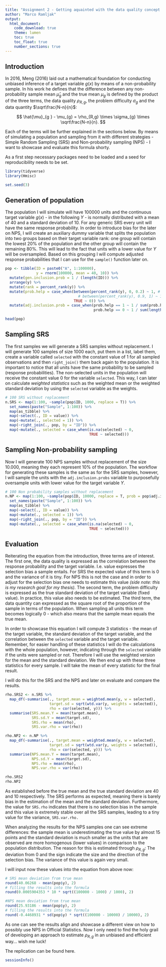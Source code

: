 ```yaml
---
title: "Assignment 2 - Getting aquainted with the data quality concept by Meng"
author: "Marco Ramljak"
output:  
  html_document:
    code_download: true
    theme: lumen 
    toc: true  
    toc_float: true
    number_sections: true
---
```


## Introduction

In 2016, Meng (2016) laid out a mathematical foundation for conducting unbiased inference of a target variable $g(x)$ by means of a non-probability sample. In his work he defines that the difference between any non-probability sample mean $\hat{\mu}_{g }$ and the true mean $\mu_{g}$ is defined by the product of the three terms, the data quality $\rho_{R,g}$, the problem difficulty $\sigma_{g}$ and the data quantity $\sqrt\frac{N-n}{n}$:

$$
\hat{\mu}_{g } - \mu_{g} = \rho_{R,g} \times \sigma_{g} \times \sqrt\frac{N-n}{n}.
$$

Each of the terms will be further explained in the sections below. By means of simulating a population and sampling from it with different strategies - Simple Random Sampling (SRS) and Non-probability sampling (NPS) - I want to showcase and evaluate this formula shorty.

As a first step necessary packages need to be loaded and a seed for reproducibility needs to be set.

```r
library(tidyverse)
library(Hmisc)

set.seed(3)
```

## Generation of population

The population I will simulate will have 100000 units and the continuous target variable $g(x)$ - in the following $Y$ - is normally distributed with a mean of 40 and a standard deviation of 10. For any generic SRS every unit will have the same response probability. In order to introduce bias for the later on NPS, I will create an auxiliary dummy variable that splits the population into two groups based on their target variable rank: one group will contain the lowest 20% of the population and the other group will contain the remaining 80%. This will lead to the fact that units with a lower value for $Y$ will be oversampled. Based on this grouping I will compute adjusted response probabilities that I can use for the `sample()` function later on.

```r
pop <- tibble(ID = paste0("A", 1:100000), 
              y = rnorm(100000, mean = 40, 10)) %>% 
  mutate(gen.inclusion.prob = 1 / (length(ID))) %>% 
  arrange(y) %>% 
  mutate(rank = percent_rank(y)) %>% 
  mutate(prob.help = case_when(between(percent_rank(y), 0, 0.2) ~ 1, #| # min(y) < y < 1
                                 # between(percent_rank(y), 0.9, 1) ~ 1, # 10 < y < max(y)
                               TRUE ~ 0)) %>% 
  mutate(adj.inclusion.prob = case_when(prob.help == 1 ~ 1 / sum(prob.help),
                                        prob.help == 0 ~ 1 / sum(length(ID) - prob.help)))

head(pop)
```

## Sampling SRS

The first samples we will generate a SRS samples without replacement. I will generate 100 samples of size 1000 each, put them in a list, label them, create a variable called `selected` with the constant value of 1 for all sampled observations and then `right_join()` them back again to the population. It is important to notice that all units have the same probability to be sampled (response probabilities). The non-selected units in the population will receive the constant value 0 for the variable `selected`. This way, I can later on calculate *weighted statistics* such as the weighted mean or the weighted standard deviation by using the `selected` variable as the weights.

```r
# 100 SRS without replacement
n.SRS <- map(1:100, ~sample(pop$ID, 1000, replace = T)) %>%
  set_names(paste("Sample", 1:100)) %>% 
  map(as_tibble) %>% 
  map(~select(., ID = value)) %>% 
  map(~mutate(., selected = 1)) %>% 
  map(~right_join(., pop, by = "ID")) %>% 
  map(~mutate(., selected = case_when(is.na(selected) ~ 0,
                                      TRUE ~ selected)))
```

## Sampling Non-probability sampling

Now I will generate 100 NPS samples without replacement of the size 10.000, meaning they each represent 10% of the population. The workflow for generating these samples is the same as for the SRS samples, however, I will sample the units with the `adj.inclusion.probs` variable to purposefully oversample units with lower value for the target variable $Y$.

```r
# 100 Non probability samples without replacement
n.NP <- map(1:100, ~sample(pop$ID, 10000, replace = T, prob = pop$adj.inclusion.prob)) %>%
  set_names(paste("Sample", 1:100)) %>% 
  map(as_tibble) %>% 
  map(~select(., ID = value)) %>% 
  map(~mutate(., selected = 1)) %>% 
  map(~right_join(., pop, by = "ID")) %>% 
  map(~mutate(., selected = case_when(is.na(selected) ~ 0,
                                      TRUE ~ selected)))
```

## Evaluation

Reiterating the equation from the introduction, three terms are of interest. The first one, the data quality is expressed as the correlation between the response probability and the target variable. I.e. value expresses the selection bias a sample entails. For SRS the expected value of this term is 0 and the variance of it is tiny. For NPS this is not the case and in order to adjust for the selection bias one needs to estimate this value *(side note: this is my research goal for my thesis).* The second term, the problem difficulty is expressed as the true standard deviation of the target variable (fixed value). In practice, this value also needs to be estimated. The third term, the data quantity can expressed as the square root of the proportion of the sample in terms of the population. When sampling all units this term becomes logically 0 - which also means that the sample mean equals the true mean.

In order to showcase this equation I will compute 3 statistics - the mean of the target variable, the standard deviation of the target variable, and the correlation between the `selected` variable and the target variable. Remember, for easier handling of these statistics I will do the calculations with the whole population, however, indicating through the `selected` variable if the units were sampled or not. Therefore I will use the weighted version for the mean and the standard deviation. We then end up with these three statistics for every sample. I will take the mean of every statistic for the final result.

I will do this for the SRS and the NPS and later on evaluate and compare the results.

```r
rho.SRS2 <- n.SRS %>% 
  map_df(~summarise(., target.mean = weighted.mean(y, w = selected), 
                    target.sd = sqrt(wtd.var(y, weights = selected)),
                    rho = cor(selected, y))) %>% 
  summarise(SRS.mean.Y = mean(target.mean), 
            SRS.sd.Y = mean(target.sd),
            SRS.rho = mean(rho), 
            SRS.var.rho = var(rho))

rho.NP2 <- n.NP %>% 
  map_df(~summarise(., target.mean = weighted.mean(y, w = selected), 
                    target.sd = sqrt(wtd.var(y, weights = selected)),
                    rho = cor(selected, y))) %>%  
  summarise(NPS.mean.Y = mean(target.mean), 
            NPS.sd.Y = mean(target.sd),
            NPS.rho = mean(rho), 
            NPS.var.rho = var(rho))

rho.SRS2
rho.NP2

```

As established before the true mean and the true standard deviation are 40 and 10 respectively. The SRS performs as expected, meaning there is barely bias in the estimation of the mean and the standard deviation. Furthermore, the value for `SRS.rho` indicates that there is no selection bias in the sample and this value is extremely stable over all the SRS samples, leading to a tiny value for the variance, `SRS.var.rho.`

When analyzing the results for the NPS samples one can see extreme differences: the sample mean is underestimating the true value by almost 15 points and the standard deviation is much smaller as the units that are observed are more homogenous (lower values) in comparison to the population distribution. The reason for this is estimated through $\rho_{R,g}$: The deviation from 0 and the sign indicate the size and the direction of the selection bias. The variance of this value is again very small.

I will input now these values into the equation from above now:

```r
# SRS mean deviation from true mean
round(40.06268 - mean(pop$y), 2)
# filling the results into the formula
round(0.0005904353 * 10 * sqrt((100000 - 1000) / 1000), 2)
```

```r
#NPS mean deviation from true mean
round(25.93186 - mean(pop$y), 2)
# filling the results into the formula
round(-0.4468931 * sd(pop$y) * sqrt((100000 - 10000) / 10000), 2)
```

As one can see the results align and showcase a different view on how to possibly use NPS in Official Statistics. Now I only need to find the holy grail of developing an approach to estimate $\rho_{R,g}$ in an unbiased and efficient way... wish me luck!

The replication can be found here.

```r
sessionInfo()
```
